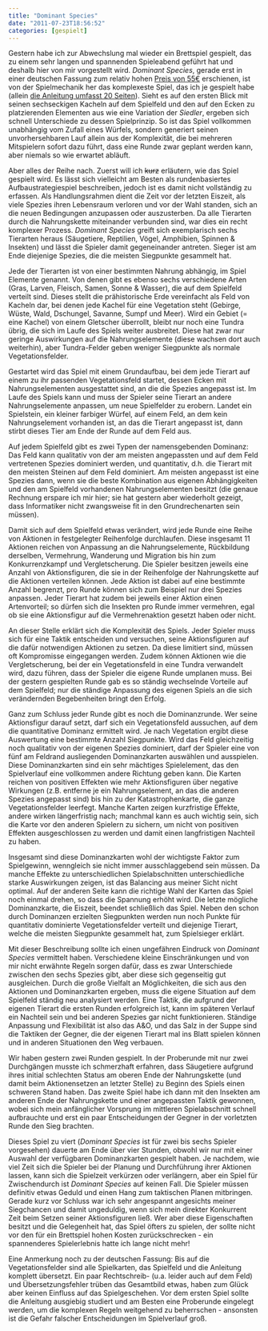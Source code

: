 ```yaml
---
title: "Dominant Species"
date: "2011-07-23T18:56:52"
categories: [gespielt]
---
```


Gestern habe ich zur Abwechslung mal wieder ein Brettspiel gespielt, das zu einem sehr langen und spannenden Spieleabend geführt hat und deshalb hier von mir vorgestellt wird. *Dominant Species*, gerade erst in einer deutschen Fassung zum relativ hohen [Preis von 55€](http://www.milan-spiele.de/dominant-species-deutsch-p-12835.html) erschienen, ist von der Spielmechanik her das komplexeste Spiel, das ich je gespielt habe (allein [die Anleitung umfasst 20 Seiten](http://www.gmtgames.com/domspecies/DomSpec_Rules_FINAL.pdf)). Sieht es auf den ersten Blick mit seinen sechseckigen Kacheln auf dem Spielfeld und den auf den Ecken zu platzierenden Elementen aus wie eine Variation der *Siedler*, ergeben sich schnell Unterschiede zu dessen Spielprinzip. So ist das Spiel vollkommen unabhängig vom Zufall eines Würfels, sondern generiert seinen unvorhersehbaren Lauf allein aus der Komplexität, die bei mehreren Mitspielern sofort dazu führt, dass eine Runde zwar geplant werden kann, aber niemals so wie erwartet abläuft.

Aber alles der Reihe nach. Zuerst will ich ~~kurz~~ erläutern, wie das Spiel gespielt wird. Es lässt sich vielleicht am Besten als rundenbasiertes Aufbaustrategiespiel beschreiben, jedoch ist es damit nicht vollständig zu erfassen. Als Handlungsrahmen dient die Zeit vor der letzten Eiszeit, als viele Spezies ihren Lebensraum verloren und vor der Wahl standen, sich an die neuen Bedingungen anzupassen oder auszusterben. Da alle Tierarten durch die Nahrungskette miteinander verbunden sind, war dies ein recht komplexer Prozess. *Dominant Species* greift sich exemplarisch sechs Tierarten heraus (Säugetiere, Reptilien, Vögel, Amphibien, Spinnen & Insekten) und lässt die Spieler damit gegeneinander antreten. Sieger ist am Ende diejenige Spezies, die die meisten Siegpunkte gesammelt hat.

Jede der Tierarten ist von einer bestimmten Nahrung abhängig, im Spiel Elemente genannt. Von denen gibt es ebenso sechs verschiedene Arten (Gras, Larven, Fleisch, Samen, Sonne & Wasser), die auf dem Spielfeld verteilt sind. Dieses stellt die prähistorische Erde vereinfacht als Feld von Kacheln dar, bei denen jede Kachel für eine Vegetation steht (Gebirge, Wüste, Wald, Dschungel, Savanne, Sumpf und Meer). Wird ein Gebiet (= eine Kachel) von einem Gletscher überrollt, bleibt nur noch eine Tundra übrig, die sich im Laufe des Spiels weiter ausbreitet. Diese hat zwar nur geringe Auswirkungen auf die Nahrungselemente (diese wachsen dort auch weiterhin), aber Tundra-Felder geben weniger Siegpunkte als normale Vegetationsfelder.

Gestartet wird das Spiel mit einem Grundaufbau, bei dem jede Tierart auf einem zu ihr passenden Vegetationsfeld startet, dessen Ecken mit Nahrungselementen ausgestattet sind, an die die Spezies angepasst ist. Im Laufe des Spiels kann und muss der Spieler seine Tierart an andere Nahrungselemente anpassen, um neue Spielfelder zu erobern. Landet ein Spielstein, ein kleiner farbiger Würfel, auf einem Feld, an dem kein Nahrungselement vorhanden ist, an das die Tierart angepasst ist, dann stirbt dieses Tier am Ende der Runde auf dem Feld aus.

Auf jedem Spielfeld gibt es zwei Typen der namensgebenden Dominanz: Das Feld kann qualitativ von der am meisten angepassten und auf dem Feld vertretenen Spezies dominiert werden, und quantitativ, d.h. die Tierart mit den meisten Steinen auf dem Feld dominiert. Am meisten angepasst ist eine Spezies dann, wenn sie die beste Kombination aus eigenen Abhängigkeiten und den am Spielfeld vorhandenen Nahrungselementen besitzt (die genaue Rechnung erspare ich mir hier; sie hat gestern aber wiederholt gezeigt, dass Informatiker nicht zwangsweise fit in den Grundrechenarten sein müssen).

Damit sich auf dem Spielfeld etwas verändert, wird jede Runde eine Reihe von Aktionen in festgelegter Reihenfolge durchlaufen. Diese insgesamt 11 Aktionen reichen von Anpassung an die Nahrungselemente, Rückbildung derselben, Vermehrung, Wanderung und Migration bis hin zum Konkurrenzkampf und Vergletscherung. Die Spieler besitzen jeweils eine Anzahl von Aktionsfiguren, die sie in der Reihenfolge der Nahrungskette auf die Aktionen verteilen können. Jede Aktion ist dabei auf eine bestimmte Anzahl begrenzt, pro Runde können sich zum Beispiel nur drei Spezies anpassen. Jeder Tierart hat zudem bei jeweils einer Aktion einen Artenvorteil; so dürfen sich die Insekten pro Runde immer vermehren, egal ob sie eine Aktionsfigur auf die Vermehrenaktion gesetzt haben oder nicht.

An dieser Stelle erklärt sich die Komplexität des Spiels. Jeder Spieler muss sich für eine Taktik entscheiden und versuchen, seine Aktionsfiguren auf die dafür notwendigen Aktionen zu setzen. Da diese limitiert sind, müssen oft Kompromisse eingegangen werden. Zudem können Aktionen wie die Vergletscherung, bei der ein Vegetationsfeld in eine Tundra verwandelt wird, dazu führen, dass der Spieler die eigene Runde umplanen muss. Bei der gestern gespielten Runde gab es so ständig wechselnde Vorteile auf dem Spielfeld; nur die ständige Anpassung des eigenen Spiels an die sich verändernden Begebenheiten bringt den Erfolg.

Ganz zum Schluss jeder Runde gibt es noch die Dominanzrunde. Wer seine Aktionsfigur darauf setzt, darf sich ein Vegetationsfeld aussuchen, auf dem die quantitative Dominanz ermittelt wird. Je nach Vegetation ergibt diese Auswertung eine bestimmte Anzahl Siegpunkte. Wird das Feld gleichzeitig noch qualitativ von der eigenen Spezies dominiert, darf der Spieler eine von fünf am Feldrand ausliegenden Dominanzkarten auswählen und ausspielen. Diese Dominanzkarten sind ein sehr mächtiges Spielelement, das den Spielverlauf eine vollkommen andere Richtung geben kann. Die Karten reichen von positiven Effekten wie mehr Aktionsfiguren über negative Wirkungen (z.B. entferne je ein Nahrungselement, an das die anderen Spezies angepasst sind) bis hin zu der Katastrophenkarte, die ganze Vegetationsfelder leerfegt. Manche Karten zeigen kurzfristige Effekte, andere wirken längerfristig nach; manchmal kann es auch wichtig sein, sich die Karte vor den anderen Spielern zu sichern, um nicht von positiven Effekten ausgeschlossen zu werden und damit einen langfristigen Nachteil zu haben.

Insgesamt sind diese Dominanzkarten wohl der wichtigste Faktor zum Spielgewinn, wenngleich sie nicht immer ausschlaggebend sein müssen. Da manche Effekte zu unterschiedlichen Spielabschnitten unterschiedliche starke Auswirkungen zeigen, ist das Balancing aus meiner Sicht nicht optimal. Auf der anderen Seite kann die richtige Wahl der Karten das Spiel noch einmal drehen, so dass die Spannung erhöht wird. Die letzte mögliche Dominanzkarte, die Eiszeit, beendet schließlich das Spiel. Neben den schon durch Dominanzen erzielten Siegpunkten werden nun noch Punkte für quantitativ dominierte Vegetationsfelder verteilt und diejenige Tierart, welche die meisten Siegpunkte gesammelt hat, zum Spielsieger erklärt.

Mit dieser Beschreibung sollte ich einen ungefähren Eindruck von *Dominant Species* vermittelt haben. Verschiedene kleine Einschränkungen und von mir nicht erwähnte Regeln sorgen dafür, dass es zwar Unterschiede zwischen den sechs Spezies gibt, aber diese sich gegenseitig gut ausgleichen. Durch die große Vielfalt an Möglichkeiten, die sich aus den Aktionen und Dominanzkarten ergeben, muss die eigene Situation auf dem Spielfeld ständig neu analysiert werden. Eine Taktik, die aufgrund der eigenen Tierart die ersten Runden erfolgreich ist, kann im späteren Verlauf ein Nachteil sein und bei anderen Spezies gar nicht funktionieren. Ständige Anpassung und Flexibilität ist also das A&O, und das Salz in der Suppe sind die Taktiken der Gegner, die der eigenen Tierart mal ins Blatt spielen können und in anderen Situationen den Weg verbauen.

Wir haben gestern zwei Runden gespielt. In der Proberunde mit nur zwei Durchgängen musste ich schmerzhaft erfahren, dass Säugetiere aufgrund ihres initial schlechten Status am oberen Ende der Nahrungskette (und damit beim Aktionensetzen an letzter Stelle) zu Beginn des Spiels einen schweren Stand haben. Das zweite Spiel habe ich dann mit den Insekten am anderen Ende der Nahrungskette und einer angepassten Taktik gewonnen, wobei sich mein anfänglicher Vorsprung im mittleren Spielabschnitt schnell aufbrauchte und erst ein paar Entscheidungen der Gegner in der vorletzten Runde den Sieg brachten.

Dieses Spiel zu viert (*Dominant Species* ist für zwei bis sechs Spieler vorgesehen) dauerte am Ende über vier Stunden, obwohl wir nur mit einer Auswahl der verfügbaren Dominanzkarten gespielt haben. Je nachdem, wie viel Zeit sich die Spieler bei der Planung und Durchführung ihrer Aktionen lassen, kann sich die Spielzeit verkürzen oder verlängern, aber ein Spiel für Zwischendurch ist *Dominant Species* auf keinen Fall. Die Spieler müssen definitiv etwas Geduld und einen Hang zum taktischen Planen mitbringen. Gerade kurz vor Schluss war ich sehr angespannt angesichts meiner Siegchancen und damit ungeduldig, wenn sich mein direkter Konkurrent Zeit beim Setzen seiner Aktionsfiguren ließ. Wer aber diese Eigenschaften besitzt und die Gelegenheit hat, das Spiel öfters zu spielen, der sollte nicht vor den für ein Brettspiel hohen Kosten zurückschrecken - ein spannenderes Spielerlebnis hatte ich lange nicht mehr!

Eine Anmerkung noch zu der deutschen Fassung: Bis auf die Vegetationsfelder sind alle Spielkarten, das Spielfeld und die Anleitung komplett übersetzt. Ein paar Rechtschreib- (u.a. leider auch auf dem Feld) und Übersetzungsfehler trüben das Gesamtbild etwas, haben zum Glück aber keinen Einfluss auf das Spielgeschehen. Vor dem ersten Spiel sollte die Anleitung ausgiebig studiert und am Besten eine Proberunde eingelegt werden, um die komplexen Regeln weitgehend zu beherrschen - ansonsten ist die Gefahr falscher Entscheidungen im Spielverlauf groß.
